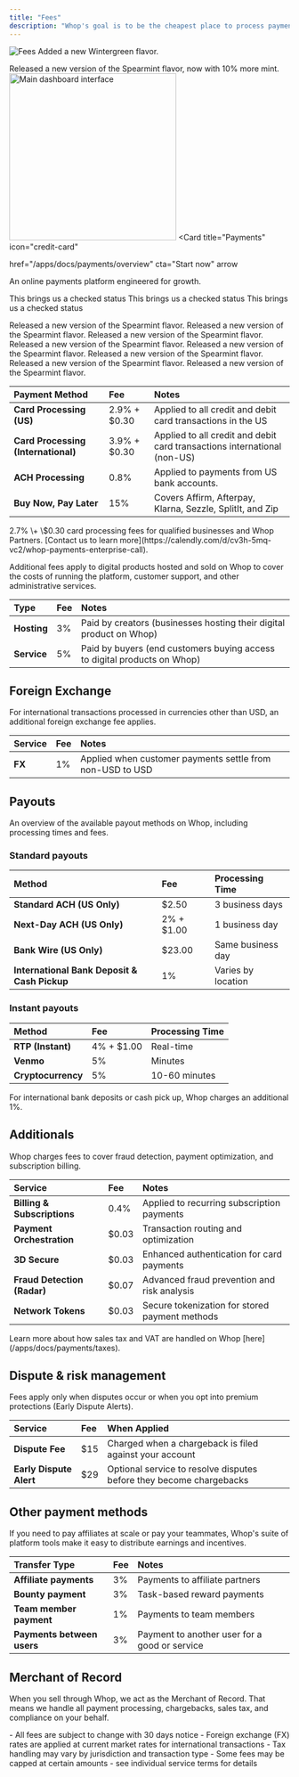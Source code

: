 ```yaml
---
title: "Fees"
description: "Whop's goal is to be the cheapest place to process payments."
---
```



<Frame>
  <img
    src="/how-to-videos/fees.gif"
    alt="Fees"
  />
</Frame>

<Update label="Global payouts" description="v0.0.10" collapse>
  Added a new Wintergreen flavor.

  Released a new version of the Spearmint flavor, now with 10% more mint.
  <img 
  src="/images/dashboard.png" 
  alt="Main dashboard interface"
  height="300"
  className="rounded-lg"
/>
<Card
  title="Payments"
  icon="credit-card"

  href="/apps/docs/payments/overview"
  cta="Start now"
  arrow
>
  An online payments platform engineered for growth.

  <Check>This brings us a checked status</Check>
  <Check>This brings us a checked status</Check>
  <Check>This brings us a checked status</Check>
</Card>
</Update>

<Update label="February 2025" description="v0.0.09">
  Released a new version of the Spearmint flavor.
</Update>
<Update label="February 2025" description="v0.0.09">
  Released a new version of the Spearmint flavor.
</Update>
<Update label="February 2025" description="v0.0.09">
  Released a new version of the Spearmint flavor.
</Update>
<Update label="February 2025" description="v0.0.09">
  Released a new version of the Spearmint flavor.
</Update>
<Update label="February 2025" description="v0.0.09">
  Released a new version of the Spearmint flavor.
</Update>
<Update label="February 2025" description="v0.0.09">
  Released a new version of the Spearmint flavor.
</Update>
<Update label="February 2025" description="v0.0.09">
  Released a new version of the Spearmint flavor.
</Update>
<Update label="February 2025" description="v0.0.09">
  Released a new version of the Spearmint flavor.
</Update>


| Payment Method                      | Fee             | Notes                                                                    |
| :---------------------------------- | :-------------- | :----------------------------------------------------------------------- |
| **Card Processing (US)**            | 2.9% \+ \$0.30  | Applied to all credit and debit card transactions in the US              |
| **Card Processing (International)** | 3.9% \+ \$0.30  | Applied to all credit and debit card transactions international (non-US) |
| **ACH Processing**                  | 0.8%            | Applied to payments from US bank accounts.                               |
| **Buy Now, Pay Later**              | 15%             | Covers Affirm, Afterpay, Klarna, Sezzle, SplitIt, and Zip                |

<Tip>
  2.7% \+ \$0.30 card processing fees for qualified businesses and Whop Partners. [Contact us to learn more](https://calendly.com/d/cv3h-5mq-vc2/whop-payments-enterprise-call).
</Tip>

Additional fees apply to digital products hosted and sold on Whop to cover the costs of running the platform, customer support, and other administrative services.

| Type        | Fee | Notes                                                                    |
| :---------- | :-- | :----------------------------------------------------------------------- |
| **Hosting** | 3%  | Paid by creators (businesses hosting their digital product on Whop)      |
| **Service** | 5%  | Paid by buyers (end customers buying access to digital products on Whop) |

## Foreign Exchange

For international transactions processed in currencies other than USD, an additional foreign exchange fee applies.

| Service | Fee | Notes                                                    |
| :------ | :-- | :------------------------------------------------------- |
| **FX**  | 1%  | Applied when customer payments settle from non-USD to USD |

## Payouts

An overview of the available payout methods on Whop, including processing times and fees.

### Standard payouts

| Method                                       | Fee               | Processing Time    |
| :------------------------------------------- | :---------------- | :----------------- |
| **Standard ACH (US Only)**                   | \$2.50            | 3 business days    |
| **Next-Day ACH (US Only)**                   | 2% \+ \$1.00      | 1 business day     |
| **Bank Wire (US Only)**                      | \$23.00           | Same business day  |
| **International Bank Deposit & Cash Pickup** | 1%                | Varies by location |

### Instant payouts

| Method             | Fee               | Processing Time        |
| :----------------- | :---------------- | :--------------------- |
| **RTP (Instant)**  | 4% \+ \$1.00      | Real-time              |
| **Venmo**          | 5%                | Minutes                |
| **Cryptocurrency** | 5%                | 10-60 minutes          |

<Tip>
  For international bank deposits or cash pick up, Whop charges an additional 1%.
</Tip>

## Additionals

Whop charges fees to cover fraud detection, payment optimization, and subscription billing.

| Service                     | Fee     | Notes                                         |
| :-------------------------- | :------ | :-------------------------------------------- |
| **Billing & Subscriptions** | 0.4%    | Applied to recurring subscription payments    |
| **Payment Orchestration**   | \$0.03  | Transaction routing and optimization          |
| **3D Secure**               | \$0.03  | Enhanced authentication for card payments     |
| **Fraud Detection (Radar)** | \$0.07  | Advanced fraud prevention and risk analysis   |
| **Network Tokens**          | \$0.03  | Secure tokenization for stored payment methods |

<Tip>
  Learn more about how sales tax and VAT are handled on Whop [here](/apps/docs/payments/taxes).
</Tip>

## Dispute & risk management

Fees apply only when disputes occur or when you opt into premium protections (Early Dispute Alerts).

| Service                 | Fee  | When Applied                                                        |
| :---------------------- | :--- | :------------------------------------------------------------------ |
| **Dispute Fee**         | \$15 | Charged when a chargeback is filed against your account             |
| **Early Dispute Alert** | \$29 | Optional service to resolve disputes before they become chargebacks |

## Other payment methods

If you need to pay affiliates at scale or pay your teammates, Whop's suite of platform tools make it easy to distribute earnings and incentives.

| Transfer Type              | Fee | Notes                                         |
| :------------------------- | :-- | :-------------------------------------------- |
| **Affiliate payments**     | 3%  | Payments to affiliate partners                |
| **Bounty payment**         | 3%  | Task-based reward payments                    |
| **Team member payment**    | 1%  | Payments to team members                      |
| **Payments between users** | 3%  | Payment to another user for a good or service |

## Merchant of Record

When you sell through Whop, we act as the Merchant of Record. That means we handle all payment processing, chargebacks, sales tax, and compliance on your behalf.

<Note>
  - All fees are subject to change with 30 days notice
  - Foreign exchange (FX) rates are applied at current market rates for international transactions
  - Tax handling may vary by jurisdiction and transaction type
  - Some fees may be capped at certain amounts - see individual service terms for details
</Note>